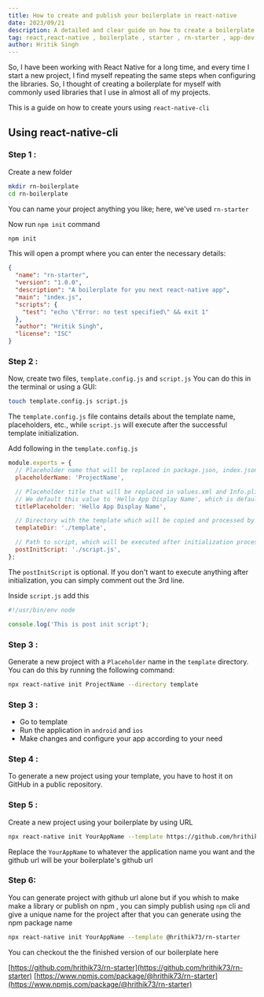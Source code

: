 ```yaml
---
title: How to create and publish your boilerplate in react-native
date: 2023/09/21
description: A detailed and clear guide on how to create a boilerplate
tag: react,react-native , boilerplate , starter , rn-starter , app-dev
author: Hritik Singh
---
```


So, I have been working with React Native for a long time, and every time I start a new project,
I find myself repeating the same steps when configuring the libraries.
So, I thought of creating a boilerplate for myself with commonly used libraries that I use in almost all of my projects.

This is a guide on how to create yours using `react-native-cli`

## Using react-native-cli

### Step 1 :

Create a new folder

```bash
mkdir rn-boilerplate
cd rn-boilerplate
```

You can name your project anything you like; here, we've used `rn-starter`

Now run `npm init` command

```bash
npm init
```

This will open a prompt where you can enter the necessary details:

```json
{
  "name": "rn-starter",
  "version": "1.0.0",
  "description": "A boilerplate for you next react-native app",
  "main": "index.js",
  "scripts": {
    "test": "echo \"Error: no test specified\" && exit 1"
  },
  "author": "Hritik Singh",
  "license": "ISC"
}
```

### Step 2 :

Now, create two files, `template.config.js` and `script.js` You can do this in the terminal or using a GUI:

```bash
touch template.config.js script.js
```

The `template.config.js` file contains details about the template name, placeholders, etc.,
while `script.js` will execute after the successful template initialization.

Add following in the `template.config.js`

```js
module.exports = {
  // Placeholder name that will be replaced in package.json, index.json, android/, ios/ for a project name.
  placeholderName: 'ProjectName',

  // Placeholder title that will be replaced in values.xml and Info.plist with title provided by the user.
  // We default this value to 'Hello App Display Name', which is default placeholder in react-native template.
  titlePlaceholder: 'Hello App Display Name',

  // Directory with the template which will be copied and processed by React Native CLI. Template directory should have package.json with all dependencies specified, including `react-native`.
  templateDir: './template',

  // Path to script, which will be executed after initialization process, but before installing all the dependencies specified in the template. This script runs as a shell script but you can change that (e.g. to Node) by using a shebang (see example custom template).
  postInitScript: './script.js',
};
```

The `postInitScript` is optional. If you don't want to execute anything after initialization,
you can simply comment out the 3rd line.

Inside `script.js` add this

```js
#!/usr/bin/env node

console.log('This is post init script');
```

### Step 3 :

Generate a new project with a `Placeholder` name in the `template` directory.
You can do this by running the following command:

```bash
npx react-native init ProjectName --directory template
```

### Step 3 :

- Go to template
- Run the application in `android` and `ios`
- Make changes and configure your app according to your need

### Step 4 :

To generate a new project using your template, you have to host it on GitHub in a public repository.

### Step 5 :

Create a new project using your boilerplate by using URL

```bash
npx react-native init YourAppName --template https://github.com/hrithik73/rn-starter
```

Replace the `YourAppName` to whatever the application name you want and the github url will be your boilerplate's github url

### Step 6:

You can generate project with github url alone but if you whish to make make a library or publish on npm ,
you can simply publish using `npm` cli and give a unique name for the project after that you can generate using the npm package name

```bash
npx react-native init YourAppName --template @hrithik73/rn-starter
```

You can checkout the the finished version of our boilerplate here

[https://github.com/hrithik73/rn-starter](https://github.com/hrithik73/rn-starter)
[https://www.npmjs.com/package/@hrithik73/rn-starter](https://www.npmjs.com/package/@hrithik73/rn-starter)
